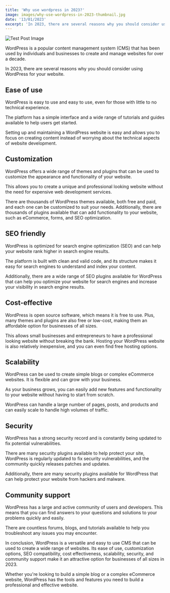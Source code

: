 ```yaml
---
title: 'Why use wordpress in 2023?'
image: images/why-use-wordpress-in-2023-thumbnail.jpg
date: '13/01/2023'
excerpt: 'In 2023, there are several reasons why you should consider using WordPress for your website'
---
```


![Test Post Image](/images/why-use-wordpress-in-2023-thumbnail.jpg 'Wordpress In 2023')

WordPress is a popular content management system (CMS) that has been used by individuals and businesses to create and manage websites for over a decade.

In 2023, there are several reasons why you should consider using WordPress for your website.

## Ease of use

WordPress is easy to use and easy to use, even for those with little to no technical experience.

The platform has a simple interface and a wide range of tutorials and guides available to help users get started.

Setting up and maintaining a WordPress website is easy and allows you to focus on creating content instead of worrying about the technical aspects of website development.

## Customization

WordPress offers a wide range of themes and plugins that can be used to customize the appearance and functionality of your website.

This allows you to create a unique and professional looking website without the need for expensive web development services.

There are thousands of WordPress themes available, both free and paid, and each one can be customized to suit your needs.
Additionally, there are thousands of plugins available that can add functionality to your website, such as eCommerce, forms, and SEO optimization.

## SEO friendly

WordPress is optimized for search engine optimization (SEO) and can help your website rank higher in search engine results.

The platform is built with clean and valid code, and its structure makes it easy for search engines to understand and index your content.

Additionally, there are a wide range of SEO plugins available for WordPress that can help you optimize your website for search engines and increase your visibility in search engine results.

## Cost-effective

WordPress is open source software, which means it is free to use. Plus, many themes and plugins are also free or low-cost, making them an affordable option for businesses of all sizes.

This allows small businesses and entrepreneurs to have a professional looking website without breaking the bank. Hosting your WordPress website is also relatively inexpensive, and you can even find free hosting options.

## Scalability

WordPress can be used to create simple blogs or complex eCommerce websites. It is flexible and can grow with your business.

As your business grows, you can easily add new features and functionality to your website without having to start from scratch.

WordPress can handle a large number of pages, posts, and products and can easily scale to handle high volumes of traffic.

## Security

WordPress has a strong security record and is constantly being updated to fix potential vulnerabilities.

There are many security plugins available to help protect your site, WordPress is regularly updated to fix security vulnerabilities, and the community quickly releases patches and updates.

Additionally, there are many security plugins available for WordPress that can help protect your website from hackers and malware.

## Community support

WordPress has a large and active community of users and developers. This means that you can find answers to your questions and solutions to your problems quickly and easily.

There are countless forums, blogs, and tutorials available to help you troubleshoot any issues you may encounter.

In conclusion, WordPress is a versatile and easy to use CMS that can be used to create a wide range of websites. Its ease of use, customization options, SEO compatibility, cost effectiveness, scalability, security, and community support make it an attractive option for businesses of all sizes in 2023.

Whether you're looking to build a simple blog or a complex eCommerce website, WordPress has the tools and features you need to build a professional and effective website.
